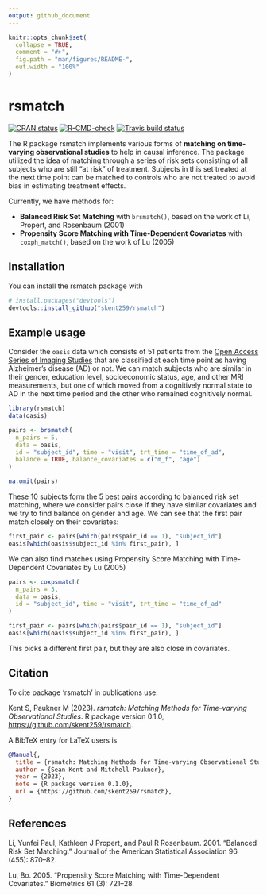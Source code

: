 ```yaml
---
output: github_document
---
```


<!-- README.md is generated from README.Rmd. Please edit that file -->

```r
knitr::opts_chunk$set(
  collapse = TRUE,
  comment = "#>",
  fig.path = "man/figures/README-",
  out.width = "100%"
)
```

# rsmatch
<!-- badges: start -->
[![CRAN status](https://www.r-pkg.org/badges/version/rsmatch)](https://CRAN.R-project.org/package=rsmatch)
[![R-CMD-check](https://github.com/skent259/rsmatch/actions/workflows/R-CMD-check.yaml/badge.svg)](https://github.com/skent259/rsmatch/actions/workflows/R-CMD-check.yaml)
[![Travis build status](https://travis-ci.com/skent259/rsmatch.svg?branch=master)](https://travis-ci.com/skent259/rsmatch)
<!-- badges: end -->

The R package rsmatch implements various forms of **matching on time-varying observational studies** to help in causal inference.  The package utilized the idea of matching through a series of risk sets consisting of all subjects who are still "at risk" of treatment.  Subjects in this set treated at the next time point can be matched to controls who are not treated to avoid bias in estimating treatment effects. 

Currently, we have methods for:

- **Balanced Risk Set Matching** with `brsmatch()`, based on the work of Li, Propert, and Rosenbaum (2001) 
- **Propensity Score Matching with Time-Dependent Covariates** with `coxph_match()`, based on the work of Lu (2005)

## Installation 

You can install the rsmatch package with 

```r
# install.packages("devtools")
devtools::install_github("skent259/rsmatch")
```

## Example usage

Consider the `oasis` data which consists of 51 patients from the [Open Access Series of Imaging Studies](https://www.oasis-brains.org/) that are classified at each time point as having Alzheimer's disease (AD) or not.  We can match subjects who are similar in their gender, education level, socioeconomic status, age, and other MRI measurements, but one of which moved from a cognitively normal state to AD in the next time period and the other who remained cognitively normal.  

```r
library(rsmatch)
data(oasis)

pairs <- brsmatch(
  n_pairs = 5,
  data = oasis,
  id = "subject_id", time = "visit", trt_time = "time_of_ad",
  balance = TRUE, balance_covariates = c("m_f", "age")
)

na.omit(pairs)
```

These 10 subjects form the 5 best pairs according to balanced risk set matching, where we consider pairs close if they have similar covariates and we try to find balance on gender and age.  We can see that the first pair match closely on their covariates:

```r
first_pair <- pairs[which(pairs$pair_id == 1), "subject_id"]
oasis[which(oasis$subject_id %in% first_pair), ]
```

We can also find matches using Propensity Score Matching with Time-Dependent Covariates by Lu (2005)

```r
pairs <- coxpsmatch(
  n_pairs = 5,
  data = oasis,
  id = "subject_id", time = "visit", trt_time = "time_of_ad"
)

first_pair <- pairs[which(pairs$pair_id == 1), "subject_id"]
oasis[which(oasis$subject_id %in% first_pair), ]
```

This picks a different first pair, but they are also close in covariates.  

## Citation

To cite package 'rsmatch' in publications use:

  Kent S, Paukner M (2023). _rsmatch: Matching Methods for Time-varying Observational Studies_. R package
  version 0.1.0, <https://github.com/skent259/rsmatch>.

A BibTeX entry for LaTeX users is

```bibtex
@Manual{,
  title = {rsmatch: Matching Methods for Time-varying Observational Studies},
  author = {Sean Kent and Mitchell Paukner},
  year = {2023},
  note = {R package version 0.1.0},
  url = {https://github.com/skent259/rsmatch},
}
```

## References 

Li, Yunfei Paul, Kathleen J Propert, and Paul R Rosenbaum. 2001. “Balanced Risk Set Matching.” Journal of the American Statistical Association 96 (455): 870–82. 

Lu, Bo. 2005. “Propensity Score Matching with Time-Dependent Covariates.” Biometrics 61 (3): 721–28.


